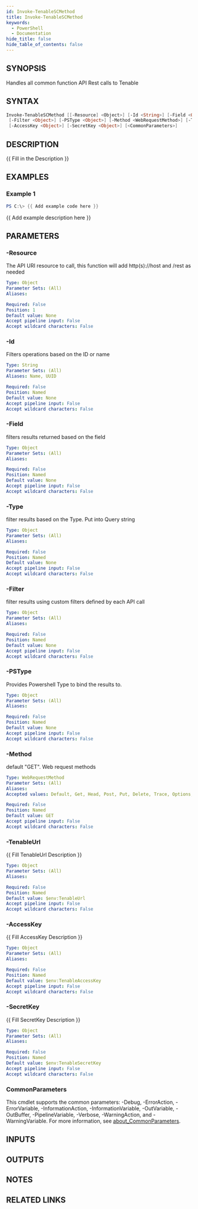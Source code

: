 ```yaml
---
id: Invoke-TenableSCMethod
title: Invoke-TenableSCMethod
keywords:
  - PowerShell
  - Documentation
hide_title: false
hide_table_of_contents: false
---
```


## SYNOPSIS

Handles all common function API Rest calls to Tenable

## SYNTAX

```powershell
Invoke-TenableSCMethod [[-Resource] <Object>] [-Id <String>] [-Field <Object>] [-Type <Object>]
 [-Filter <Object>] [-PSType <Object>] [-Method <WebRequestMethod>] [-TenableUrl <Object>]
 [-AccessKey <Object>] [-SecretKey <Object>] [<CommonParameters>]
```

## DESCRIPTION

{{ Fill in the Description }}

## EXAMPLES

### Example 1

```powershell
PS C:\> {{ Add example code here }}
```

{{ Add example description here }}

## PARAMETERS

### -Resource

The API URI resource to call, this function will add http(s)://host and /rest as needed

```yaml
Type: Object
Parameter Sets: (All)
Aliases:

Required: False
Position: 1
Default value: None
Accept pipeline input: False
Accept wildcard characters: False
```

### -Id

Filters operations based on the ID or name

```yaml
Type: String
Parameter Sets: (All)
Aliases: Name, UUID

Required: False
Position: Named
Default value: None
Accept pipeline input: False
Accept wildcard characters: False
```

### -Field

filters results returned based on the field

```yaml
Type: Object
Parameter Sets: (All)
Aliases:

Required: False
Position: Named
Default value: None
Accept pipeline input: False
Accept wildcard characters: False
```

### -Type

filter results based on the Type.
Put into Query string

```yaml
Type: Object
Parameter Sets: (All)
Aliases:

Required: False
Position: Named
Default value: None
Accept pipeline input: False
Accept wildcard characters: False
```

### -Filter

filter results using custom filters defined by each API call

```yaml
Type: Object
Parameter Sets: (All)
Aliases:

Required: False
Position: Named
Default value: None
Accept pipeline input: False
Accept wildcard characters: False
```

### -PSType

Provides Powershell Type to bind the results to.

```yaml
Type: Object
Parameter Sets: (All)
Aliases:

Required: False
Position: Named
Default value: None
Accept pipeline input: False
Accept wildcard characters: False
```

### -Method

default "GET".
Web request methods

```yaml
Type: WebRequestMethod
Parameter Sets: (All)
Aliases:
Accepted values: Default, Get, Head, Post, Put, Delete, Trace, Options, Merge, Patch

Required: False
Position: Named
Default value: GET
Accept pipeline input: False
Accept wildcard characters: False
```

### -TenableUrl

{{ Fill TenableUrl Description }}

```yaml
Type: Object
Parameter Sets: (All)
Aliases:

Required: False
Position: Named
Default value: $env:TenableUrl
Accept pipeline input: False
Accept wildcard characters: False
```

### -AccessKey

{{ Fill AccessKey Description }}

```yaml
Type: Object
Parameter Sets: (All)
Aliases:

Required: False
Position: Named
Default value: $env:TenableAccessKey
Accept pipeline input: False
Accept wildcard characters: False
```

### -SecretKey

{{ Fill SecretKey Description }}

```yaml
Type: Object
Parameter Sets: (All)
Aliases:

Required: False
Position: Named
Default value: $env:TenableSecretKey
Accept pipeline input: False
Accept wildcard characters: False
```

### CommonParameters

This cmdlet supports the common parameters: -Debug, -ErrorAction, -ErrorVariable, -InformationAction, -InformationVariable, -OutVariable, -OutBuffer, -PipelineVariable, -Verbose, -WarningAction, and -WarningVariable. For more information, see [about_CommonParameters](http://go.microsoft.com/fwlink/?LinkID=113216).

## INPUTS

## OUTPUTS

## NOTES

## RELATED LINKS

